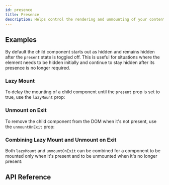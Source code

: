 ```yaml
---
id: presence
title: Presence
description: Helps control the rendering and unmounting of your content based on a given state.
---
```


## Examples

By default the child component starts out as hidden and remains hidden after the `present` state is
toggled off. This is useful for situations where the element needs to be hidden initially and
continue to stay hidden after its presence is no longer required.

<Example id="basic" />

### Lazy Mount

To delay the mounting of a child component until the `present` prop is set to true, use the
`lazyMount` prop:

<Example id="lazy-mount" />

### Unmount on Exit

To remove the child component from the DOM when it's not present, use the `unmountOnExit` prop:

<Example id="unmount-on-exit" />

### Combining Lazy Mount and Unmount on Exit

Both `lazyMount` and `unmountOnExit` can be combined for a component to be mounted only when it's
present and to be unmounted when it's no longer present:

<Example id="lazy-mount-and-unmount-on-exit" />

## API Reference

<ComponentTypes id="presence" />
